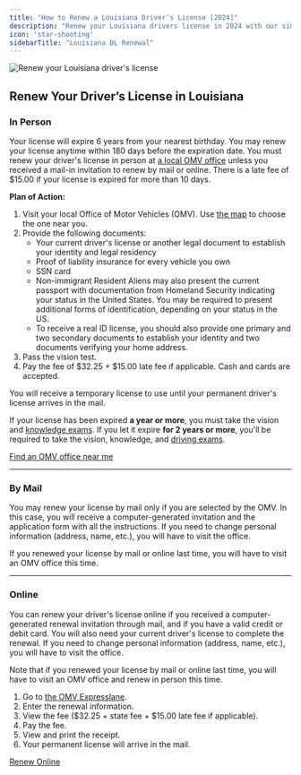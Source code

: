 ```yaml
---
title: "How to Renew a Louisiana Driver's License [2024]"
description: "Renew your Louisiana drivers license in 2024 with our simple, step-by-step guide. Find all the necessary requirements, forms, fees, and online renewal options to ensure a hassle-free experience. Stay legal and avoid fines - start your renewal process now!"
icon: 'star-shooting'
sidebarTitle: "Louisiana DL Renewal"
---
```

![Renew your Louisiana driver's license](https://driving-tests.org/wp-content/uploads/2024/07/renew-louisiana-drivers-license.jpg)
## Renew Your Driver’s License in Louisiana

### In Person

Your license will expire 6 years from your nearest birthday. You may renew your license anytime within 180 days before the expiration date. You must renew your driver's license in person at [a local OMV office](https://driving-tests.org/dmv-near-me/louisiana-dmv-office-locations/) unless you received a mail-in invitation to renew by mail or online. There is a late fee of $15.00 if your license is expired for more than 10 days.

**Plan of Action:**
1. Visit your local Office of Motor Vehicles (OMV). Use [the map](https://driving-tests.org/dmv-near-me/louisiana-dmv-office-locations/) to choose the one near you.
2. Provide the following documents:
   - Your current driver's license or another legal document to establish your identity and legal residency
   - Proof of liability insurance for every vehicle you own
   - SSN card
   - Non-immigrant Resident Aliens may also present the current passport with documentation from Homeland Security indicating your status in the United States. You may be required to present additional forms of identification, depending on your status in the US.
   - To receive a real ID license, you should also provide one primary and two secondary documents to establish your identity and two documents verifying your home address.
3. Pass the vision test.
4. Pay the fee of $32.25 + $15.00 late fee if applicable. Cash and cards are accepted.

You will receive a temporary license to use until your permanent driver's license arrives in the mail.

If your license has been expired **a year or more**, you must take the vision and [knowledge exams](#dmv-knowledge-test). If you let it expire **for 2 years or more**, you'll be required to take the vision, knowledge, and [driving exams](#dmv-driving-test).

[Find an OMV office near me](https://driving-tests.org/dmv-near-me/)

---

### By Mail

You may renew your license by mail only if you are selected by the OMV. In this case, you will receive a computer-generated invitation and the application form with all the instructions. If you need to change personal information (address, name, etc.), you will have to visit the office.

If you renewed your license by mail or online last time, you will have to visit an OMV office this time.

---

### Online

You can renew your driver's license online if you received a computer-generated renewal invitation through mail, and if you have a valid credit or debit card. You will also need your current driver's license to complete the renewal. If you need to change personal information (address, name, etc.), you will have to visit the office.

Note that if you renewed your license by mail or online last time, you will have to visit an OMV office and renew in person this time.

1. Go to [the OMV Expresslane](https://dps.expresslane.org/driverslicense/).
2. Enter the renewal information.
3. View the fee ($32.25 + state fee + $15.00 late fee if applicable).
4. Pay the fee.
5. View and print the receipt.
6. Your permanent license will arrive in the mail.

[Renew Online](https://dps.expresslane.org/driverslicense/)

<Snippet file="renewal-state-block.mdx" />